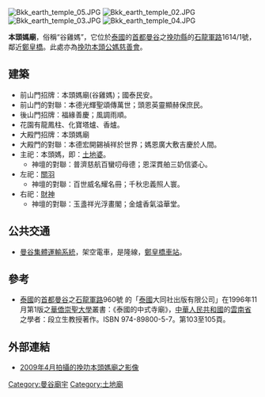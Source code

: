 [[File:Bkk_earth_temple_05.JPG|thumb]]
[[File:Bkk_earth_temple_02.JPG|thumb]]
[[File:Bkk_earth_temple_03.JPG|thumb]]
[[File:Bkk_earth_temple_04.JPG|thumb]]

'''本頭媽廟'''，俗稱“谷雞媽”，它位於[[泰國|泰國]]的[[首都|首都]][[曼谷|曼谷]]之[[挽叻縣|挽叻縣]]的[[石龍軍路|石龍軍路]]1614/1號，鄰近[[鄭皇橋|鄭皇橋]]。此處亦為[[挽叻本頭公媽慈善會|挽叻本頭公媽慈善會]]。

==建築==
* 前山門招牌：本頭媽廟(谷雞媽)；國泰民安。
* 前山門的對聯：本德光輝聖頌傳萬世；頭恩英靈顯赫保庶民。
* 後山門招牌：福緣善慶；風調雨順。
* 花園有龍鳳柱、化寶塔爐、香爐。
* 大殿門招牌：本頭媽廟
* 大殿門的對聯：本德宏開錫禎祥於世界；媽恩廣大敷吉慶於人間。
* 主祀：本頭媽，即：[[土地婆|土地婆]]。
** 神壇的對聯：普濟慈航百蠻叨母德；恩深貫舶三奶信婆心。
* 左祀：[[關羽|關羽]]
** 神壇的對聯：百世威名耀名冊；千秋忠義照人寰。
* 右祀：[[財神|財神]]
** 神壇的對聯：玉盞祥光浮畫閣；金爐香氣溢華堂。

==公共交通==
* [[曼谷集體運輸系統|曼谷集體運輸系統]]，架空電車，是隆線，[[鄭皇橋車站|鄭皇橋車站]]。

==參考==
* [[泰國|泰國]]的[[首都|首都]][[曼谷|曼谷]]之[[石龍軍路|石龍軍路]]960號 的「[[泰國|泰國]]大同社出版有限公司」在1996年11月第1版之[[華僑崇聖大學|華僑崇聖大學]]叢書：《泰國的中式寺廟》，[[中華人民共和國|中華人民共和國]]的[[雲南省|雲南省]]之學者：段立生教授著作。ISBN 974-89800-5-7。第103至105頁。

==外部連結==
* [http://www.youtube.com/watch?v=SMwxTj2v0LY 2009年4月拍攝的挽叻本頭媽廟之影像]

[[Category:曼谷廟宇|Category:曼谷廟宇]]
[[Category:土地廟|Category:土地廟]]